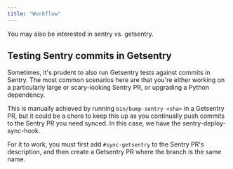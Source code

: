 ```yaml
---
title: "Workflow"
---
```


You may also be interested in <Link to="/sentry-vs-getsentry/">sentry vs. getsentry</Link>.


## Testing Sentry commits in Getsentry

Sometimes, it's prudent to also run Getsentry tests against commits in Sentry.
The most common scenarios here are that you're either working on a particularly
large or scary-looking Sentry PR, or upgrading a Python dependency.

This is manually achieved by running `bin/bump-sentry <sha>` in a Getsentry PR,
but it could be a chore to keep this up as you continually push commits to the
Sentry PR you need synced. In this case, we have the <Link to="https://github.com/getsentry/sentry-deploy-sync-hook">sentry-deploy-sync-hook</Link>.

For it to work, you must first add `#sync-getsentry` to the Sentry PR's description,
and then create a Getsentry PR where the branch is the same name.
